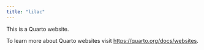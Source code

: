 ```yaml
---
title: "lilac"
---
```


This is a Quarto website.

To learn more about Quarto websites visit <https://quarto.org/docs/websites>.
